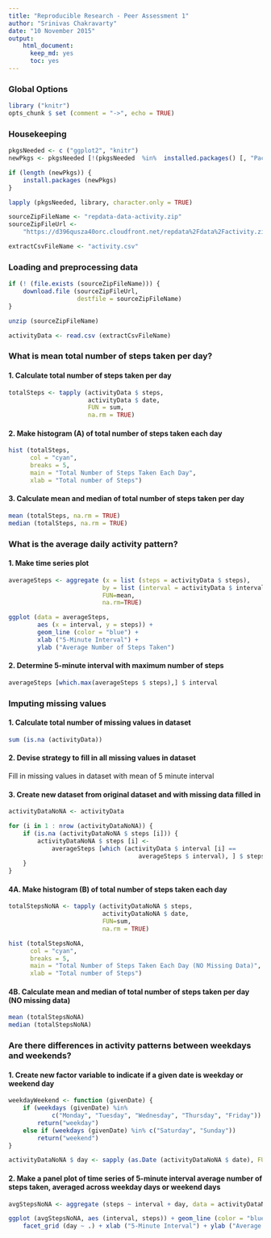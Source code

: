 ```yaml
---
title: "Reproducible Research - Peer Assessment 1"
author: "Srinivas Chakravarty"
date: "10 November 2015"
output:
    html_document:
      keep_md: yes
      toc: yes
---
```


### Global Options

```r

library ("knitr")
opts_chunk $ set (comment = "->", echo = TRUE)
```

### Housekeeping
```r

pkgsNeeded <- c ("ggplot2", "knitr")
newPkgs <- pkgsNeeded [!(pkgsNeeded  %in%  installed.packages() [, "Package"])]

if (length (newPkgs)) {
    install.packages (newPkgs)
}

lapply (pkgsNeeded, library, character.only = TRUE)

sourceZipFileName <- "repdata-data-activity.zip"
sourceZipFileUrl <-
    "https://d396qusza40orc.cloudfront.net/repdata%2Fdata%2Factivity.zip"

extractCsvFileName <- "activity.csv"

```

### Loading and preprocessing data
```r

if (! (file.exists (sourceZipFileName))) {
    download.file (sourceZipFileUrl,
                   destfile = sourceZipFileName)
}

unzip (sourceZipFileName)

activityData <- read.csv (extractCsvFileName)

```

### What is mean total number of steps taken per day?

#### 1. Calculate total number of steps taken per day

```r

totalSteps <- tapply (activityData $ steps,
                      activityData $ date,
                      FUN = sum,
                      na.rm = TRUE)
```

#### 2. Make histogram (A) of total number of steps taken each day

```r

hist (totalSteps,
      col = "cyan",
      breaks = 5,
      main = "Total Number of Steps Taken Each Day",
      xlab = "Total number of Steps")
```

#### 3. Calculate mean and median of total number of steps taken per day

```r

mean (totalSteps, na.rm = TRUE)
median (totalSteps, na.rm = TRUE)

```

### What is the average daily activity pattern?

#### 1. Make time series plot

```r

averageSteps <- aggregate (x = list (steps = activityData $ steps), 
                          by = list (interval = activityData $ interval),
                          FUN=mean,
                          na.rm=TRUE)

ggplot (data = averageSteps,
        aes (x = interval, y = steps)) +
        geom_line (color = "blue") +
        xlab ("5-Minute Interval") +
        ylab ("Average Number of Steps Taken")
```

#### 2. Determine 5-minute interval with maximum number of steps

```r

averageSteps [which.max(averageSteps $ steps),] $ interval

```

### Imputing missing values

#### 1. Calculate total number of missing values in dataset

```r

sum (is.na (activityData))
```

#### 2. Devise strategy to fill in all missing values in dataset

Fill in missing values in dataset with mean of 5 minute interval

#### 3. Create new dataset from original dataset and with missing data filled in

```r

activityDataNoNA <- activityData

for (i in 1 : nrow (activityDataNoNA)) {
    if (is.na (activityDataNoNA $ steps [i])) {
        activityDataNoNA $ steps [i] <- 
            averageSteps [which (activityData $ interval [i] == 
                                    averageSteps $ interval), ] $ steps
    }
}
```

#### 4A. Make histogram (B) of total number of steps taken each day

```r

totalStepsNoNA <- tapply (activityDataNoNA $ steps,
                          activityDataNoNA $ date,
                          FUN=sum,
                          na.rm = TRUE) 

hist (totalStepsNoNA,
      col = "cyan",
      breaks = 5,
      main = "Total Number of Steps Taken Each Day (NO Missing Data)",
      xlab = "Total number of Steps")

```

#### 4B. Calculate mean and median of total number of steps taken per day (NO missing data)

```r

mean (totalStepsNoNA)
median (totalStepsNoNA)

```

### Are there differences in activity patterns between weekdays and weekends?

#### 1. Create new factor variable to indicate if a given date is weekday or weekend day

```r

weekdayWeekend <- function (givenDate) {
    if (weekdays (givenDate) %in% 
            c("Monday", "Tuesday", "Wednesday", "Thursday", "Friday"))
        return("weekday")
    else if (weekdays (givenDate) %in% c("Saturday", "Sunday"))
        return("weekend")
}

activityDataNoNA $ day <- sapply (as.Date (activityDataNoNA $ date), FUN=weekdayWeekend)

```

#### 2. Make a panel plot of time series of 5-minute interval average number of steps taken, averaged across weekday days or weekend days

```r

avgStepsNoNA <- aggregate (steps ~ interval + day, data = activityDataNoNA, mean)

ggplot (avgStepsNoNA, aes (interval, steps)) + geom_line (color = "blue") + 
    facet_grid (day ~ .) + xlab ("5-Minute Interval") + ylab ("Average Number of Steps")
```